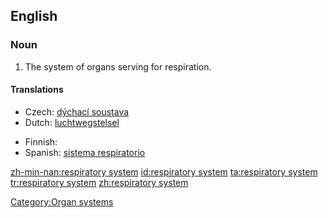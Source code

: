 ==English==
{{wikipedia}}
===Noun===
{{en-noun}}

# {{anatomy}} The system of organs serving for respiration.

====Translations====
{{trans-top|system of organs}}
* Czech: [[dýchací soustava]] {{f}}
* Dutch: [[luchtwegstelsel]] {{n}}
{{trans-mid}}
* Finnish: {{t|fi|hengityselimistö}}
* Spanish: [[sistema respiratorio]] {{m}}
{{trans-bottom}}

[[Category:Organ systems]]

[[zh-min-nan:respiratory system]]
[[id:respiratory system]]
[[ta:respiratory system]]
[[tr:respiratory system]]
[[zh:respiratory system]]